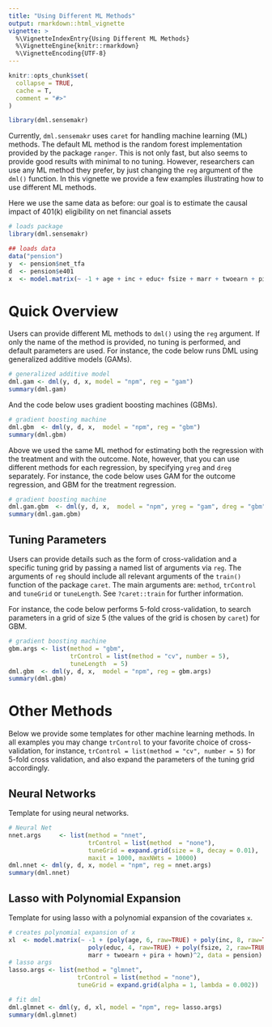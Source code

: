 ```yaml
---
title: "Using Different ML Methods"
output: rmarkdown::html_vignette
vignette: >
  %\VignetteIndexEntry{Using Different ML Methods}
  %\VignetteEngine{knitr::rmarkdown}
  %\VignetteEncoding{UTF-8}
---
```


```r
knitr::opts_chunk$set(
  collapse = TRUE,
  cache = T,
  comment = "#>"
)
```

```r
library(dml.sensemakr)
```

Currently, `dml.sensemakr` uses `caret` for handling machine learning (ML) methods. The default ML method is the random forest implementation provided by the package `ranger`. This is not only fast, but also seems to provide good results with minimal to no tuning. However, researchers can use any ML method they prefer, by just changing the `reg` argument of the `dml()` function.  In this vignette we provide a few examples illustrating how to use different ML methods. 

Here we use the same data as before: our goal is to estimate the causal impact of 401(k) eligibility on net financial assets

```r
# loads package
library(dml.sensemakr)

## loads data
data("pension")
y  <- pension$net_tfa
d  <- pension$e401
x  <- model.matrix(~ -1 + age + inc + educ+ fsize + marr + twoearn + pira + hown, data = pension)
```

# Quick Overview 

Users can provide different ML methods to `dml()` using the `reg` argument. If only the name of the method is provided, no tuning is performed, and default parameters are used. For instance, the code below runs DML using generalized additive models (GAMs).

```r
# generalized additive model
dml.gam <- dml(y, d, x, model = "npm", reg = "gam")
summary(dml.gam)
```

And the code below uses gradient boosting machines (GBMs).

```r
# gradient boosting machine
dml.gbm  <- dml(y, d, x,  model = "npm", reg = "gbm")
summary(dml.gbm)
```

Above we used the same ML method for estimating both the regression with the treatment and with the outcome. Note, however, that you can use different methods for each regression, by specifying `yreg` and `dreg` separately. For instance, the code below uses GAM for the outcome regression, and GBM for the treatment regression.

```r
# gradient boosting machine
dml.gam.gbm  <- dml(y, d, x,  model = "npm", yreg = "gam", dreg = "gbm")
summary(dml.gam.gbm)
```

## Tuning Parameters

Users can provide details such as the form of cross-validation and a specific tuning grid by passing a named list of arguments via `reg`. The arguments of `reg` should include all relevant arguments of the `train()` function of the package `caret`. The main arguments are: `method`, `trControl` and `tuneGrid` or `tuneLength`. See `?caret::train` for further information. 

For instance, the code below performs 5-fold cross-validation, to search parameters in a grid of size 5 (the values of the grid is chosen by `caret`) for GBM.

```r
# gradient boosting machine
gbm.args <- list(method = "gbm", 
                 trControl = list(method = "cv", number = 5),
                 tuneLength  = 5)
dml.gbm  <- dml(y, d, x,  model = "npm", reg = gbm.args)
summary(dml.gbm)
```

# Other Methods

Below we provide some templates for other machine learning methods. In all examples you may change `trControl` to your favorite choice of cross-validation, for instance, `trControl = list(method = "cv", number = 5)` for 5-fold cross validation, and also expand the parameters of the tuning grid accordingly.

## Neural Networks

Template for using neural networks. 

```r
# Neural Net
nnet.args     <- list(method = "nnet", 
                      trControl = list(method  = "none"), 
                      tuneGrid = expand.grid(size = 8, decay = 0.01), 
                      maxit = 1000, maxNWts = 10000)
dml.nnet <- dml(y, d, x, model = "npm", reg = nnet.args)
summary(dml.nnet)
```
## Lasso with Polynomial Expansion

Template for using lasso with a polynomial expansion of the covariates `x`.

```r
# creates polynomial expansion of x
xl  <- model.matrix(~ -1 + (poly(age, 6, raw=TRUE) + poly(inc, 8, raw=TRUE) +
                      poly(educ, 4, raw=TRUE) + poly(fsize, 2, raw=TRUE) +
                      marr + twoearn + pira + hown)^2, data = pension)
# lasso args
lasso.args <- list(method = "glmnet",
                   trControl = list(method = "none"),
                   tuneGrid = expand.grid(alpha = 1, lambda = 0.002))

# fit dml
dml.glmnet <- dml(y, d, xl, model = "npm", reg= lasso.args)
summary(dml.glmnet)
```

